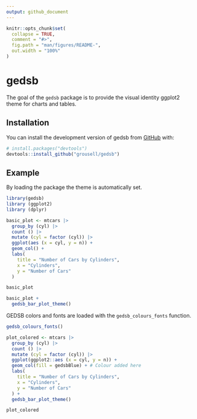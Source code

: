 ```yaml
---
output: github_document
---
```


<!-- README.md is generated from README.Rmd. Please edit that file -->

```r
knitr::opts_chunk$set(
  collapse = TRUE,
  comment = "#>",
  fig.path = "man/figures/README-",
  out.width = "100%"
)
```

# gedsb

<!-- badges: start -->
<!-- badges: end -->

The goal of the `gedsb` package is to provide the visual identity ggplot2 theme for charts and tables. 

## Installation

You can install the development version of gedsb from [GitHub](https://github.com/) with:

``` r
# install.packages("devtools")
devtools::install_github("grousell/gedsb")
```

## Example

By loading the package the theme is automatically set. 

```r
library(gedsb)
library (ggplot2)
library (dplyr)

basic_plot <- mtcars |>
  group_by (cyl) |>
  count () |>
  mutate (cyl = factor (cyl)) |>
  ggplot(aes (x = cyl, y = n)) +
  geom_col() + 
  labs(
    title = "Number of Cars by Cylinders",
    x = "Cylinders",
    y = "Number of Cars"
  ) 

basic_plot

basic_plot + 
  gedsb_bar_plot_theme()

```

GEDSB colors and fonts are loaded with the `gedsb_colours_fonts` function. 

```r
gedsb_colours_fonts()

plot_colored <- mtcars |>
  group_by (cyl) |>
  count () |>
  mutate (cyl = factor (cyl)) |>
  ggplot(ggplot2::aes (x = cyl, y = n)) +
  geom_col(fill = gedsbBlue) + # Colour added here
  labs(
    title = "Number of Cars by Cylinders",
    x = "Cylinders",
    y = "Number of Cars"
  ) +
  gedsb_bar_plot_theme()

plot_colored

```

